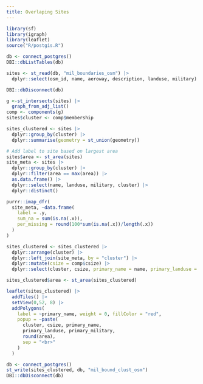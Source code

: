 ```yaml
---
title: Overlaping Sites
---
```



```r
library(sf)
library(igraph)
library(leaflet)
source("R/postgis.R")
```

```r
db <- connect_postgres()
DBI::dbListTables(db)

sites <- st_read(db, "mil_boundaries_osm") |>
  dplyr::select(osm_id, name, aeroway, description, landuse, military)

DBI::dbDisconnect(db)


```

```r
g <-st_intersects(sites) |>
  graph_from_adj_list()
comp <- components(g)
sites$cluster <- comp$membership

sites_clustered <- sites |> 
  dplyr::group_by(cluster) |>
  dplyr::summarise(geometry = st_union(geometry)) 


```

```r
# Add label to site based on largest area
sites$area <- st_area(sites)
site_meta <- sites |>
  dplyr::group_by(cluster) |>
  dplyr::filter(area == max(area)) |>
  as.data.frame() |>
  dplyr::select(name, landuse, military, cluster) |>
  dplyr::distinct()

purrr::imap_dfr(
  site_meta, ~data.frame(
    label = .y, 
    sum_na = sum(is.na(.x)), 
    per_missing = round(100*sum(is.na(.x))/length(.x))
  )
)

sites_clustered <- sites_clustered |>
  dplyr::arrange(cluster) |>
  dplyr::left_join(site_meta, by = "cluster") |>
  dplyr::mutate(csize = comp$csize) |>
  dplyr::select(cluster, csize, primary_name = name, primary_landuse = landuse, primary_military = military, geometry)

sites_clustered$area <- st_area(sites_clustered)


```

```r
leaflet(sites_clustered) |>
  addTiles() |>
  setView(0,52, 8) |>
  addPolygons(
    label = ~primary_name, weight = 0, fillColor = "red",  
    popup = ~paste(
      cluster, csize, primary_name, 
      primary_landuse, primary_military, 
      round(area),
      sep = "<br>"
    )
  )

```

```r
db <- connect_postgres()
st_write(sites_clustered, db, "mil_bound_clust_osm")
DBI::dbDisconnect(db)
```
